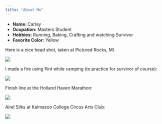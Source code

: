 ```yaml
---
title: "About Me"
---
```


- __Name: __ Carley
- __Ocupation:__ Masters Student
- __Hobbies:__ Running, Baking, Crafting and watching Survivor
- __Favorite Color:__ Yellow

Here is a nice head shot, taken at Pictured Rocks, MI.

![](IMG_3922.jpeg)

I made a fire using flint while camping (to practice for survivor of course):

![](camping.jpeg)

Finish line at the Holland Haven Marathon:

![](marathon.jpeg)

Airel Silks at Kalmazoo College Circus Arts Club:

![](circus.jpeg)